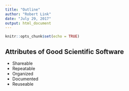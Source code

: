 ```yaml
---
title: "Outline"
author: "Robert Link"
date: "July 29, 2017"
output: html_document
---
```


```r
knitr::opts_chunk$set(echo = TRUE)
```

## Attributes of Good Scientific Software

- Shareable
- Repeatable
- Organized 
- Documented
- Reuseable
